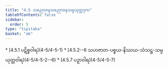 ```yaml
---
title: "4.5 သညောဇနသညောဇနသမ္ပယုတ္တဒုက"
tableOfContents: false
sidebar:
  order: 5
type: "tipitaka"
basket: "ab"
---
```



<DynamicBreadcrumb />



<TableOfContents>
* [4.5.1 ပဋိစ္စဝါရ](4-5/4-5-1)
* [4.5.2--6 သဟဇာတ-ပစ္စယ-နိဿယ-သံသဋ္ဌ-သမ္ပယုတ္တဝါရ](4-5/4-5-2--6)
* [4.5.7 ပဉှာဝါရ](4-5/4-5-7)
</TableOfContents>